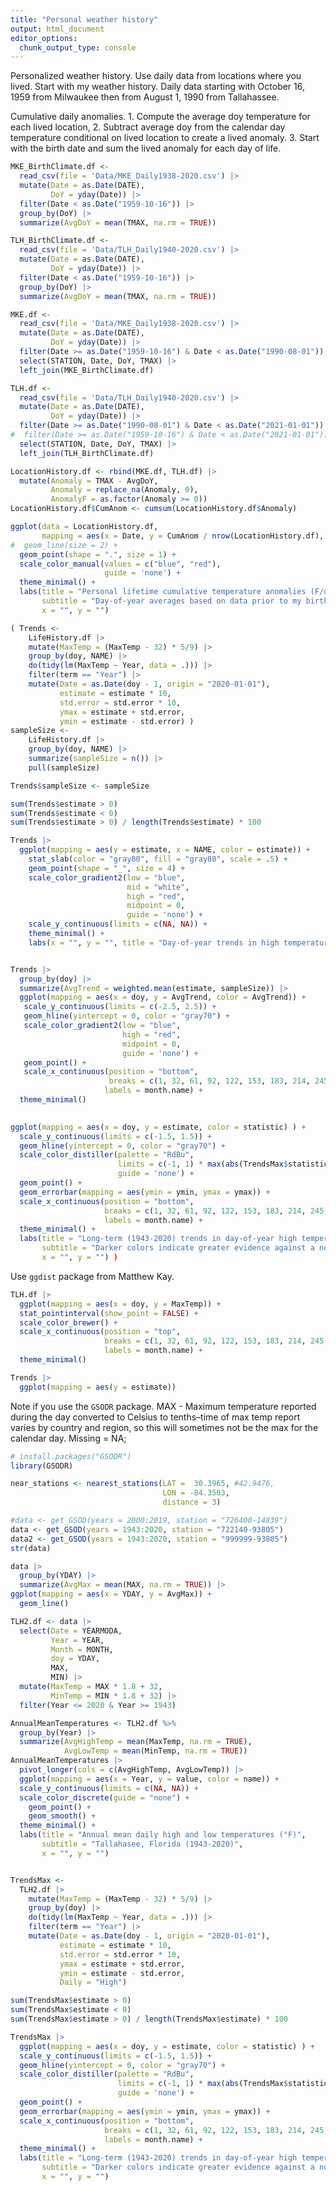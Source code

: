 ```yaml
---
title: "Personal weather history"
output: html_document
editor_options: 
  chunk_output_type: console
---
```


Personalized weather history. Use daily data from locations where you lived. Start with my weather history. Daily data starting with October 16, 1959 from Milwaukee then from August 1, 1990 from Tallahassee.

Cumulative daily anomalies. 1. Compute the average doy temperature  for each lived location, 2. Subtract average doy from the calendar day temperature conditional on lived location to create a lived anomaly. 3. Start with the birth date and sum the lived anomaly for each day of life.

```r
MKE_BirthClimate.df <- 
  read_csv(file = 'Data/MKE_Daily1938-2020.csv') |>
  mutate(Date = as.Date(DATE),
         DoY = yday(Date)) |>
  filter(Date < as.Date("1959-10-16")) |>
  group_by(DoY) |>
  summarize(AvgDoY = mean(TMAX, na.rm = TRUE)) 

TLH_BirthClimate.df <- 
  read_csv(file = 'Data/TLH_Daily1940-2020.csv') |>
  mutate(Date = as.Date(DATE),
         DoY = yday(Date)) |>
  filter(Date < as.Date("1959-10-16")) |>
  group_by(DoY) |>
  summarize(AvgDoY = mean(TMAX, na.rm = TRUE)) 

MKE.df <-
  read_csv(file = 'Data/MKE_Daily1938-2020.csv') |>
  mutate(Date = as.Date(DATE),
         DoY = yday(Date)) |>
  filter(Date >= as.Date("1959-10-16") & Date < as.Date("1990-08-01")) |>
  select(STATION, Date, DoY, TMAX) |>
  left_join(MKE_BirthClimate.df)

TLH.df <-
  read_csv(file = 'Data/TLH_Daily1940-2020.csv') |>
  mutate(Date = as.Date(DATE),
         DoY = yday(Date)) |>
  filter(Date >= as.Date("1990-08-01") & Date < as.Date("2021-01-01")) |>
#  filter(Date >= as.Date("1959-10-16") & Date < as.Date("2021-01-01")) |>
  select(STATION, Date, DoY, TMAX) |>
  left_join(TLH_BirthClimate.df)

LocationHistory.df <- rbind(MKE.df, TLH.df) |>
  mutate(Anomaly = TMAX - AvgDoY,
         Anomaly = replace_na(Anomaly, 0),
         AnomalyF = as.factor(Anomaly >= 0))
LocationHistory.df$CumAnom <- cumsum(LocationHistory.df$Anomaly)

ggplot(data = LocationHistory.df,
       mapping = aes(x = Date, y = CumAnom / nrow(LocationHistory.df), color = AnomalyF)) +
#  geom_line(size = 2) +
  geom_point(shape = ".", size = 1) +
  scale_color_manual(values = c("blue", "red"),
                     guide = 'none') +
  theme_minimal() +
  labs(title = "Personal lifetime cumulative temperature anomalies (F/day)",
       subtitle = "Day-of-year averages based on data prior to my birth at locations where I lived",
       x = "", y = "")
```

```r
( Trends <- 
    LifeHistory.df |> 
    mutate(MaxTemp = (MaxTemp - 32) * 5/9) |>
    group_by(doy, NAME) |>
    do(tidy(lm(MaxTemp ~ Year, data = .))) |>
    filter(term == "Year") |>
    mutate(Date = as.Date(doy - 1, origin = "2020-01-01"),
           estimate = estimate * 10,
           std.error = std.error * 10,
           ymax = estimate + std.error,
           ymin = estimate - std.error) )
sampleSize <- 
    LifeHistory.df |>
    group_by(doy, NAME) |>
    summarize(sampleSize = n()) |>
    pull(sampleSize)

Trends$sampleSize <- sampleSize

sum(Trends$estimate > 0)
sum(Trends$estimate < 0)
sum(Trends$estimate > 0) / length(Trends$estimate) * 100

Trends |>
  ggplot(mapping = aes(y = estimate, x = NAME, color = estimate)) +
    stat_slab(color = "gray80", fill = "gray80", scale = .5) +
    geom_point(shape = "_", size = 4) + 
    scale_color_gradient2(low = "blue",
                          mid = "white",
                          high = "red",
                          midpoint = 0,
                          guide = 'none') +
    scale_y_continuous(limits = c(NA, NA)) +
    theme_minimal() +
    labs(x = "", y = "", title = "Day-of-year trends in high temperatures (°C/decade)")


Trends |>
  group_by(doy) |>
  summarize(AvgTrend = weighted.mean(estimate, sampleSize)) |>
  ggplot(mapping = aes(x = doy, y = AvgTrend, color = AvgTrend)) +
   scale_y_continuous(limits = c(-2.5, 2.5)) +
   geom_hline(yintercept = 0, color = "gray70") +
   scale_color_gradient2(low = "blue",
                         high = "red",
                         midpoint = 0,
                         guide = 'none') +
   geom_point() +
   scale_x_continuous(position = "bottom", 
                      breaks = c(1, 32, 61, 92, 122, 153, 183, 214, 245, 275, 306, 336) + 13,
                     labels = month.name) +
  theme_minimal()
  

ggplot(mapping = aes(x = doy, y = estimate, color = statistic) ) +
  scale_y_continuous(limits = c(-1.5, 1.5)) +
  geom_hline(yintercept = 0, color = "gray70") +
  scale_color_distiller(palette = "RdBu", 
                        limits = c(-1, 1) * max(abs(TrendsMax$statistic)),
                        guide = 'none') +
  geom_point() + 
  geom_errorbar(mapping = aes(ymin = ymin, ymax = ymax)) +
  scale_x_continuous(position = "bottom", 
                     breaks = c(1, 32, 61, 92, 122, 153, 183, 214, 245, 275, 306, 336) + 13,
                     labels = month.name) +
  theme_minimal() +
  labs(title = "Long-term (1943-2020) trends in day-of-year high temperatures (°C/decade), Tallahassee, Florida", 
       subtitle = "Darker colors indicate greater evidence against a no-change hypothesis", 
       x = "", y = "") )

```



Use `ggdist` package from Matthew Kay.
```r
TLH.df |>
  ggplot(mapping = aes(x = doy, y = MaxTemp)) +
  stat_pointinterval(show_point = FALSE) +
  scale_color_brewer() +
  scale_x_continuous(position = "top", 
                     breaks = c(1, 32, 61, 92, 122, 153, 183, 214, 245, 275, 306, 336) + 13,
                     labels = month.name) +
  theme_minimal()

Trends |>
  ggplot(mapping = aes(y = estimate)) 
```

Note if you use the `GSODR` package. MAX - Maximum temperature reported during the day converted to Celsius to tenths--time of max temp report varies by country and region, so this will sometimes not be the max for the calendar day. Missing = NA;
```r
# install.packages("GSODR")
library(GSODR)

near_stations <- nearest_stations(LAT =  30.3965, #42.9476,
                                  LON = -84.3503,
                                  distance = 3)

#data <- get_GSOD(years = 2000:2019, station = "726400-14839")
data <- get_GSOD(years = 1943:2020, station = "722140-93805")
data2 <- get_GSOD(years = 1943:2020, station = "999999-93805")
str(data)

data |> 
  group_by(YDAY) |>
  summarize(AvgMax = mean(MAX, na.rm = TRUE)) |>
ggplot(mapping = aes(x = YDAY, y = AvgMax)) +
  geom_line()

TLH2.df <- data |>
  select(Date = YEARMODA,
         Year = YEAR,
         Month = MONTH,
         doy = YDAY,
         MAX,
         MIN) |>
  mutate(MaxTemp = MAX * 1.8 + 32,
         MinTemp = MIN * 1.8 + 32) |>
  filter(Year <= 2020 & Year >= 1943)

AnnualMeanTemperatures <- TLH2.df %>%
  group_by(Year) |>
  summarize(AvgHighTemp = mean(MaxTemp, na.rm = TRUE),
            AvgLowTemp = mean(MinTemp, na.rm = TRUE)) 
AnnualMeanTemperatures |>
  pivot_longer(cols = c(AvgHighTemp, AvgLowTemp)) |>
  ggplot(mapping = aes(x = Year, y = value, color = name)) +
  scale_y_continuous(limits = c(NA, NA)) +
  scale_color_discrete(guide = "none") +
    geom_point() +
    geom_smooth() +
  theme_minimal() +
  labs(title = "Annual mean daily high and low temperatures (°F)",
       subtitle = "Tallahasee, Florida (1943-2020)",
       x = "", y = "")


TrendsMax <- 
  TLH2.df |> 
    mutate(MaxTemp = (MaxTemp - 32) * 5/9) |>
    group_by(doy) |>
    do(tidy(lm(MaxTemp ~ Year, data = .))) |>
    filter(term == "Year") |>
    mutate(Date = as.Date(doy - 1, origin = "2020-01-01"),
           estimate = estimate * 10,
           std.error = std.error * 10,
           ymax = estimate + std.error,
           ymin = estimate - std.error,
           Daily = "High") 

sum(TrendsMax$estimate > 0)
sum(TrendsMax$estimate < 0)
sum(TrendsMax$estimate > 0) / length(TrendsMax$estimate) * 100

TrendsMax |>
  ggplot(mapping = aes(x = doy, y = estimate, color = statistic) ) +
  scale_y_continuous(limits = c(-1.5, 1.5)) +
  geom_hline(yintercept = 0, color = "gray70") +
  scale_color_distiller(palette = "RdBu", 
                        limits = c(-1, 1) * max(abs(TrendsMax$statistic)),
                        guide = 'none') +
  geom_point() + 
  geom_errorbar(mapping = aes(ymin = ymin, ymax = ymax)) +
  scale_x_continuous(position = "bottom", 
                     breaks = c(1, 32, 61, 92, 122, 153, 183, 214, 245, 275, 306, 336) + 13,
                     labels = month.name) +
  theme_minimal() +
  labs(title = "Long-term (1943-2020) trends in day-of-year high temperatures (°C/decade), Tallahassee, Florida", 
       subtitle = "Darker colors indicate greater evidence against a no-change hypothesis", 
       x = "", y = "")
```
